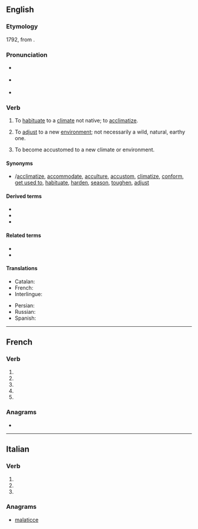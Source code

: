 {{also|acclimaté}}
==English==

===Etymology===
1792, from {{bor|en|fr|acclimater}}.

===Pronunciation===
* {{a|UK}} {{IPA|/ə.ˈklaɪ.mət/|lang=en}}
* {{a|US}} {{IPA|/ˈæk.lɪ.meɪt/|/ə.ˈklaɪ.mət/|lang=en}}
* {{audio|en-us-acclimate.ogg|Audio (US)|lang=en}}

===Verb===
{{en-verb|acclimat}}

# {{lb|en|transitive|chiefly|US}} To [[habituate]] to a [[climate]] not native; to [[acclimatize]].
# {{lb|en|transitive|chiefly|US}} To [[adjust]] to a new [[environment]]; not necessarily a wild, natural, earthy one.
# {{lb|en|intransitive|chiefly|US}} To become accustomed to a new climate or environment.

====Synonyms====
* {{l|en|acclimatise}}/[[acclimatize]], [[accommodate]], [[acculture]], [[accustom]], [[climatize]], [[conform]], [[get used to]], [[habituate]], [[harden]], [[season]], [[toughen]], [[adjust]]

====Derived terms====
* {{l|en|acclimatation}}
* {{l|en|acclimatement}}
* {{l|en|acclimation}}

====Related terms====
* {{l|en|acclimatize}}
* {{l|en|climate}}

====Translations====
{{trans-top|(transitive, mainly US) to habituate to a climate not native; to acclimatize}}
* Catalan: {{t+|ca|aclimatar}}
* French: {{t+|fr|acclimater}}
* Interlingue: {{t|ie|aclimatar}}
{{trans-mid}}
* Persian: {{t+|fa|عادت دادن|sc=fa-Arab}}
* Russian: {{t+|ru|акклиматизи́ровать}}
* Spanish: {{t+|es|aclimatar}}
{{trans-bottom}}

----

==French==

===Verb===
{{head|fr|verb form}}

# {{inflection of|acclimater||1|s|pres|indc|lang=fr}}
# {{inflection of|acclimater||3|s|pres|indc|lang=fr}}
# {{inflection of|acclimater||1|s|pres|subj|lang=fr}}
# {{inflection of|acclimater||3|s|pres|subj|lang=fr}}
# {{inflection of|acclimater||2|s|impr|lang=fr}}

===Anagrams===
* {{l|fr|clameçait}}

----

==Italian==

===Verb===
{{head|it|verb form|cat2=past participle forms}}

# {{inflection of|acclimare||2|p|pres|indc|lang=it}}
# {{inflection of|acclimare||2|p|impr|lang=it}}
# {{inflection of|acclimato||f|p|lang=it}}

===Anagrams===
* [[malaticce#Italian|malaticce]]